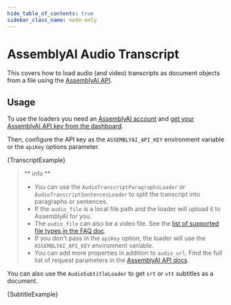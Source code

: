 ```yaml
---
hide_table_of_contents: true
sidebar_class_name: node-only
---
```



# AssemblyAI Audio Transcript

This covers how to load audio (and video) transcripts as document objects from a file using the [AssemblyAI API](https://www.assemblyai.com/docs/API%20reference/transcript).

## Usage

To use the loaders you need an [AssemblyAI account](https://www.assemblyai.com/dashboard/signup) and
[get your AssemblyAI API key from the dashboard](https://www.assemblyai.com/app/account).

Then, configure the API key as the `ASSEMBLYAI_API_KEY` environment variable or the `apiKey` options parameter.


<CodeBlock language="typescript">{TranscriptExample}</CodeBlock>

> ** info **
>
> - You can use the `AudioTranscriptParagraphsLoader` or `AudioTranscriptSentencesLoader` to split the transcript into paragraphs or sentences.
> - If the `audio_file` is a local file path and the loader will upload it to AssemblyAI for you.
> - The `audio_file` can also be a video file. See the [list of supported file types in the FAQ doc](https://www.assemblyai.com/docs/Concepts/faq#:~:text=file%20types%20are%20supported).
> - If you don't pass in the `apiKey` option, the loader will use the `ASSEMBLYAI_API_KEY` environment variable.
> - You can add more properties in addition to `audio_url`. Find the full list of request parameters in the [AssemblyAI API docs](https://www.assemblyai.com/docs/API%20reference/transcript#create-a-transcript).

You can also use the `AudioSubtitleLoader` to get `srt` or `vtt` subtitles as a document.


<CodeBlock language="typescript">{SubtitleExample}</CodeBlock>
